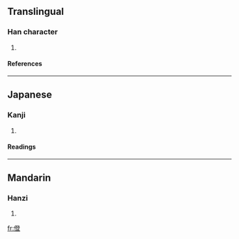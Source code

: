 ==Translingual==
===Han character===
{{Han char|rn=9|rad=人|as=12|sn=14|four=|canj=人弓人廿 (ONOT)}}
# {{defn|Han}}
====References====
{{Han ref|kx=0116.270|dkj=01102|dj=0248.050|hdz=10223.020|uh=50DC|ud=20700}}
----
==Japanese==
===Kanji===
{{ja-kanji|grade=|rs=人12}}
# {{defn|Japanese}}
====Readings====
{{ja-readings|on=[[とう]] (tō), [[どう]] (dō), [[しょう]] (shō), [[ちょう]] (chō)|kun=[[あがる]] (agaru)}}
----
==Mandarin==
===Hanzi===
{{cmn-hanzi|pin=[[dèng]] (deng4)|wg=teng<sup>4</sup>}}
# {{defn|Mandarin}}

[[fr:僜]]